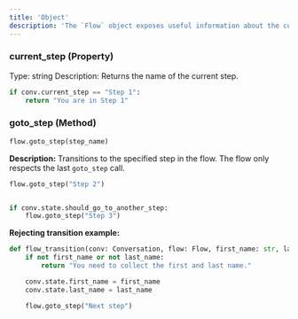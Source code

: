 ```yaml
---
title: 'Object'
description: 'The `Flow` object exposes useful information about the current flow and allows transitioning between steps in the flow.'
---
```


### current_step (Property)
Type: string
Description: Returns the name of the current step.

```python
if conv.current_step == "Step 1":
    return "You are in Step 1"
```

### goto_step (Method)

```python
flow.goto_step(step_name)
```

**Description:** Transitions to the specified step in the flow.
<Note> The flow only respects the last `goto_step` call.</Note>

```python
flow.goto_step("Step 2")


if conv.state.should_go_to_another_step:
    flow.goto_step("Step 3")
```

**Rejecting transition example:**

```python
def flow_transition(conv: Conversation, flow: Flow, first_name: str, last_name: str):
    if not first_name or not last_name:
        return "You need to collect the first and last name."

    conv.state.first_name = first_name
    conv.state.last_name = last_name

    flow.goto_step("Next step")
```
